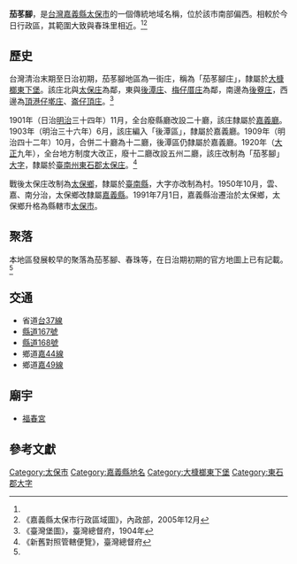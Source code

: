 {{noteTA　
|1 = zh-cn:庄; zh-hk:庄; zh-tw:庄;
}}
'''茄苳腳'''，是[[台灣|台灣]][[嘉義縣|嘉義縣]][[太保市|太保市]]的一個傳統地域名稱，位於該市南部偏西。相較於今日行政區，其範圍大致與春珠里相近。<ref name="臺灣堡圖"/><ref name="太保市地圖">《嘉義縣太保市行政區域圖》，內政部，2005年12月</ref>

==歷史==
台灣清治末期至日治初期，茄苳腳地區為一街庄，稱為「茄苳腳庄」，隸屬於[[大槺榔東下堡|大槺榔東下堡]]。該庄北與[[太保_(大字)|太保庄]]為鄰，東與[[後潭庄|後潭庄]]、[[梅仔厝庄|梅仔厝庄]]為鄰，南邊為[[後寮_(嘉義縣)|後藔庄]]，西邊為[[頂港仔墘庄|頂港仔墘庄]]、[[崙子頂_(嘉義縣太保市)|崙仔頂庄]]。<ref name="臺灣堡圖">《臺灣堡圖》，臺灣總督府，1904年</ref>

1901年（日治[[明治|明治]]三十四年）11月，全台廢縣廳改設二十廳，該庄隸屬於[[嘉義廳|嘉義廳]]。1903年（明治三十六年）6月，該庄編入「後潭區」，隸屬於嘉義廳。1909年（明治四十二年）10月，合併二十廳為十二廳，後潭區仍隸屬於嘉義廳。1920年（[[大正|大正]]九年），全台地方制度大改正，廢十二廳改設五州二廳，該庄改制為「茄苳腳」[[大字|大字]]，隸屬於[[臺南州|臺南州]][[東石郡|東石郡]][[太保庄|太保庄]]。<ref>《新舊對照管轄便覽》，臺灣總督府</ref>

戰後太保庄改制為[[太保鄉|太保鄉]]，隸屬於[[臺南縣|臺南縣]]，大字亦改制為村。1950年10月，雲、嘉、南分治，太保鄉改隸屬[[嘉義縣|嘉義縣]]。1991年7月1日，嘉義縣治遷治於太保鄉，太保鄉升格為縣轄市[[太保市|太保市]]。

==聚落==
本地區發展較早的聚落為茄苳腳、春珠等，在日治期初期的官方地圖上已有記載。<ref name="臺灣堡圖"/>

==交通==
* 省道[[台37線|台37線]]
* [[縣道167號|縣道167號]]
* [[縣道168號|縣道168號]]
* 鄉道[[嘉44線|嘉44線]]
* 鄉道[[嘉49線|嘉49線]]

==廟宇==
*[[福春宮|福春宮]]

==參考文獻==
{{reflist}}

{{東石郡}}

[[Category:太保市|Category:太保市]]
[[Category:嘉義縣地名|Category:嘉義縣地名]]
[[Category:大槺榔東下堡|Category:大槺榔東下堡]]
[[Category:東石郡大字|Category:東石郡大字]]